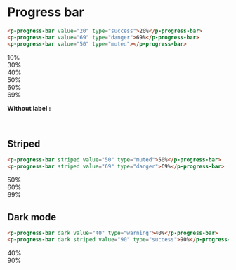 
<Meta title="Components/Progress bar/Demo" />

# Progress bar

```html
<p-progress-bar value="20" type="success">20%</p-progress-bar>
<p-progress-bar value="69" type="danger">69%</p-progress-bar>
<p-progress-bar value="50" type="muted"></p-progress-bar>
```

<p-progress-bar value="20" type="secondary">10%</p-progress-bar>
<br />
<p-progress-bar value="30" type="success">30%</p-progress-bar>
<br />
<p-progress-bar value="40" type="warning">40%</p-progress-bar>
<br />
<p-progress-bar value="50" type="muted">50%</p-progress-bar>
<br />
<p-progress-bar value="60" type="primary">60%</p-progress-bar>
<br />
<p-progress-bar value="69" type="danger">69%</p-progress-bar>

**Without label :**

<p-progress-bar value="50" type="muted"></p-progress-bar>

<br />

## Striped

```html
<p-progress-bar striped value="50" type="muted">50%</p-progress-bar>
<p-progress-bar striped value="69" type="danger">69%</p-progress-bar>
```

<p-progress-bar striped value="50" type="muted">50%</p-progress-bar>
<br />
<p-progress-bar striped value="60" type="primary">60%</p-progress-bar>
<br />
<p-progress-bar striped value="69" type="danger">69%</p-progress-bar>

## Dark mode

```html
<p-progress-bar dark value="40" type="warning">40%</p-progress-bar>
<p-progress-bar dark striped value="90" type="success">90%</p-progress-bar>
```

<div style={{padding: '10px', boxSizing: "border-box", width: "100%", background: "#41403e"}}>
    <p-progress-bar dark value="40" type="warning">40%</p-progress-bar>
    <br />
    <p-progress-bar dark striped value="90" type="success">90%</p-progress-bar>
</div>
